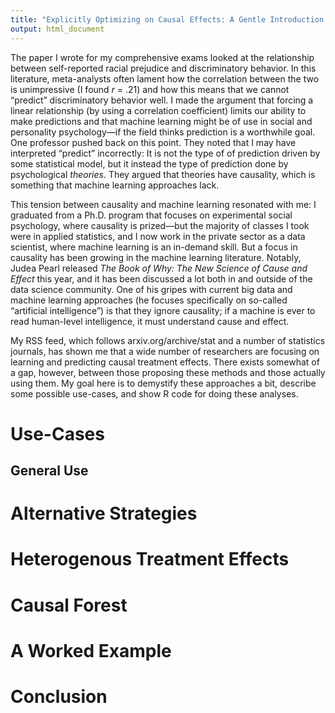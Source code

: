 ```yaml
---
title: "Explicitly Optimizing on Causal Effects: A Gentle Introduction to Heterogenous Treatment Effects in Political Messaging"
output: html_document
---
```


The paper I wrote for my comprehensive exams looked at the relationship between self-reported racial prejudice and discriminatory behavior. In this literature, meta-analysts often lament how the correlation between the two is unimpressive (I found *r* = .21) and how this means that we cannot "predict" discriminatory behavior well. I made the argument that forcing a linear relationship (by using a correlation coefficient) limits our ability to make predictions and that machine learning might be of use in social and personality psychology—if the field thinks prediction is a worthwhile goal. One professor pushed back on this point. They noted that I may have interpreted "predict" incorrectly: It is not the type of of prediction driven by some statistical model, but it instead the type of prediction done by psychological *theories*. They argued that theories have causality, which is something that machine learning approaches lack.  

This tension between causality and machine learning resonated with me: I graduated from a Ph.D. program that focuses on experimental social psychology, where causality is prized—but the majority of classes I took were in applied statistics, and I now work in the private sector as a data scientist, where machine learning is an in-demand skill. But a focus in causality has been growing in the machine learning literature. Notably, Judea Pearl released *The Book of Why: The New Science of Cause and Effect* this year, and it has been discussed a lot both in and outside of the data science community. One of his gripes with current big data and machine learning approaches (he focuses specifically on so-called "artificial intelligence") is that they ignore causality; if a machine is ever to read human-level intelligence, it must understand cause and effect.  

My RSS feed, which follows arxiv.org/archive/stat and a number of statistics journals, has shown me that a wide number of researchers are focusing on learning and predicting causal treatment effects. There exists somewhat of a gap, however, between those proposing these methods and those actually using them. My goal here is to demystify these approaches a bit, describe some possible use-cases, and show R code for doing these analyses.  

# Use-Cases



## General Use

# Alternative Strategies

# Heterogenous Treatment Effects

# Causal Forest

# A Worked Example

# Conclusion

